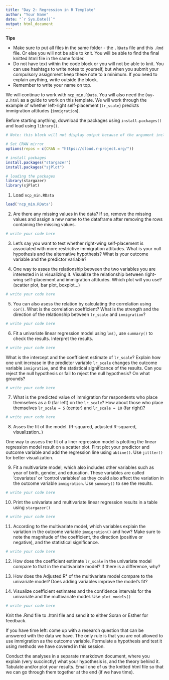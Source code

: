 ```yaml
---
title: "Day 2: Regression in R Template"
author: "Your Name"
date: "`r Sys.Date()`"
output: html_document
---
```

**Tips**

- Make sure to put all files in the same folder - the `.RData` file and this `.Rmd` file. Or else you will not be able to knit. You will be able to find the final knitted html file in the same folder.
- Do not have text within the code block or you will not be able to knit. You can use hashtags to write notes to yourself, but when you submit your compulsory assignment keep these note to a minimum. If you need to explain anything, write outside the block.
- Remember to write your name on top.


We will continue to work with `ncp_min.RData`. You will also need the `Day-2.html` as a guide to work on this template. We will work through the example of whether left-right self-placement (`lr_scale`) predicts immigration attitudes (`immigration`). 


Before starting anything, download the packages using `install.packages()` and load using `library()`.

```r
# Note: this block will not display output because of the argument include=False

# Set CRAN mirror
options(repos = c(CRAN = "https://cloud.r-project.org/"))

# install packages
install.packages("stargazer")
install.packages("sjPlot")

# loading the packages
library(stargazer)
library(sjPlot)
```

1. Load `ncp_min.RData`

```r
load('ncp_min.RData')
```

2. Are there any missing values in the data? If so, remove the missing values and assign a new name to the dataframe after removing the rows containing the missing values.

```r
# write your code here
```

3. Let's say you want to test whether right-wing self-placement is associated with more restrictive immigration attitudes. What is your null hypothesis and the alternative hypothesis? What is your outcome variable and the predictor variable?


4. One way to asses the relationship between the two variables you are interested in is visualizing it. Visualize the relationship between right-wing self-placement and immigration attitudes. Which plot will you use? (scatter plot, bar plot, boxplot...)

```r
# write your code here
```

5. You can also asess the relation by calculating the correlation using `cor()`. What is the correlation coefficient? What is the strength and the direction of the relationship between `lr_scale` and `immigration`?

```r
# write your code here
```

6. Fit a univariate linear regression model using `lm()`, use `summary()` to check the results. Interpret the results.

```r
# write your code here
```


What is the intercept and the coefficient estimate of `lr_scale`? Explain how one unit increase in the predictor variable `lr_scale` changes the outcome variable `immigration`, and the statistical significance of the results. Can you reject the null hypothesis or fail to reject the null hypothesis? On what grounds? 

```r
# write your code here
```


7. What is the predicted value of immigration for respondents who place themselves as a 0 (far left) on the `lr_scale`? How about those who place themselves `lr_scale = 5` (center) and `lr_scale = 10` (far right)?

```r
# write your code here
```

8. Asses the fit of the model. (R-squared, adjusted R-squared, visualization..)

One way to assess the fit of a liner regression model is plotting the linear regression model result on a scatter plot. First plot your predictor and outcome variable and add the regression line using `abline()`. Use `jittter()` for better visualization.

9. Fit a multivariate model, which also includes other variables such as year of birth, gender, and education. These variables are called 'covariates' or 'control variables' as they could also affect the variation in the outcome variable `immigration`. Use `summary()` to see the results.

```r
# write your code here
```

10. Print the univariate and multivariate linear regression results in a table using `stargazer()`

```r
# write your code here
```

11. According to the multivariate model, which variables explain the variation in the outcome variable `immigration()` and how? Make sure to note the magnitude of the coefficient, the direction (positive or negative), and the statistical significance.

```r
# write your code here
```

12. How does the coefficient estimate `lr_scale` in the univariate model compare to that in the multivariate model? If there is a difference, why?


13. How does the Adjusted R² of the multivariate model compare to the univariate model? Does adding variables improve the model’s fit?


14. Visualize coefficient estimates and the confidence intervals for the univariate and the multivariate model. Use `plot_models()`

```r
# write your code here
```

Knit the .Rmd file to .html file and send it to either Soran or Esther for feedback.

If you have time left: come up with a research question that can be answered with the data we have. The only rule is that you are not allowed to use immigration as the outcome variable. Formulate a hypothesis and test it using methods we have covered in this session.

Conduct the analyses in a separate rmarkdown document, where you explain (very succinctly) what your hypothesis is, and the theory behind it. Tabulate and/or plot your results. Email one of us the knitted html file so that we can go through them together at the end (if we have time).